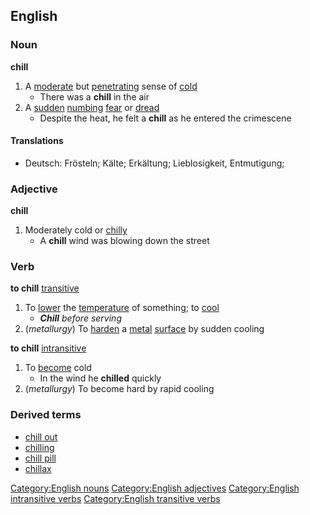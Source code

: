 ==English==
===Noun===
'''chill'''
#A [[moderate]] but [[penetrating]] sense of [[cold]]
#* There was a '''chill''' in the air
#A [[sudden]] [[numb]]ing [[fear]] or [[dread]]
#* Despite the heat, he felt a '''chill''' as he entered the crimescene
====Translations====
*Deutsch: Frösteln; Kälte; Erkältung; Lieblosigkeit, Entmutigung;

===Adjective===
'''chill'''
#Moderately cold or [[chilly]]
#* A '''chill''' wind was blowing down the street
===Verb===
'''to chill''' [[transitive]]
#To [[lower]] the [[temperature]] of something; to [[cool]]
#*'''''Chill''' before serving''
#(''metallurgy'') To [[harden]] a [[metal]] [[surface]] by sudden cooling
'''to chill''' [[intransitive]]
#To [[become]] cold
#*In the wind he '''chilled''' quickly
#(''metallurgy'') To become hard by rapid cooling
===Derived terms===
*[[chill out]]
*[[chilling]]
*[[chill pill]]
*[[chillax]]
[[Category:English nouns]]
[[Category:English adjectives]]
[[Category:English intransitive verbs]]
[[Category:English transitive verbs]]